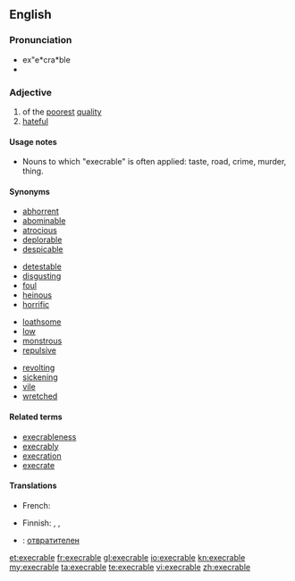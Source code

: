 {{also|exécrable}}

==English==

===Pronunciation===
*ex"e*cra*ble
* {{audio|Execrable-pronunciation-us.ogg|Audio pronunciation}}

===Adjective===
{{en-adj}}

# of the [[poor]]est [[quality]]
# [[hateful]]

====Usage notes====
* Nouns to which "execrable" is often applied: taste, road, crime, murder, thing.

====Synonyms====
{{top4}}
* [[abhorrent]]
* [[abominable]]
* [[atrocious]]
* [[deplorable]]
* [[despicable]]
{{mid4}}
* [[detestable]]
* [[disgusting]]
* [[foul]]
* [[heinous]]
* [[horrific]]
{{mid4}}
* [[loathsome]]
* [[low]]
* [[monstrous]]
* [[repulsive]]
{{mid4}}
* [[revolting]]
* [[sickening]]
* [[vile]]
* [[wretched]]
{{bottom}}

====Related terms====
* [[execrableness]]
* [[execrably]]
* [[execration]]
* [[execrate]]

====Translations====
{{trans-top|of the poorest quality}}
{{trans-mid}}
* French: {{t+|fr|exécrable|m|f}}
{{trans-bottom}}

{{trans-top|hateful}}
* Finnish: {{t+|fi|inhottava}}, {{t+|fi|iljettävä}}, {{t-|fi|kuvottava}}
{{trans-mid}}
{{trans-bottom}}

{{checktrans-top}}
* {{ttbc|bg}}: [[отвратителен]]
{{trans-bottom}}

[[et:execrable]]
[[fr:execrable]]
[[gl:execrable]]
[[io:execrable]]
[[kn:execrable]]
[[my:execrable]]
[[ta:execrable]]
[[te:execrable]]
[[vi:execrable]]
[[zh:execrable]]
